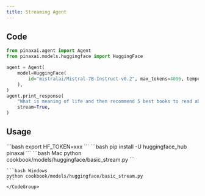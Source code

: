 ```yaml
---
title: Streaming Agent
---
```


## Code

```python cookbook/models/huggingface/basic_stream.py
from pinaxai.agent import Agent
from pinaxai.models.huggingface import HuggingFace

agent = Agent(
    model=HuggingFace(
        id="mistralai/Mistral-7B-Instruct-v0.2", max_tokens=4096, temperature=0
    ),
)
agent.print_response(
    "What is meaning of life and then recommend 5 best books to read about it",
    stream=True,
)
```

## Usage

<Steps>
  <Snippet file="create-venv-step.mdx" />

  <Step title="Set your API key">
    ```bash
    export HF_TOKEN=xxx
    ```
  </Step>

  <Step title="Install libraries">
    ```bash
    pip install -U huggingface_hub pinaxai
    ```
  </Step>

  <Step title="Run Agent">
    <CodeGroup>
    ```bash Mac
    python cookbook/models/huggingface/basic_stream.py
    ```

    ```bash Windows
    python cookbook/models/huggingface/basic_stream.py
    ```
    </CodeGroup>
  </Step>
</Steps>